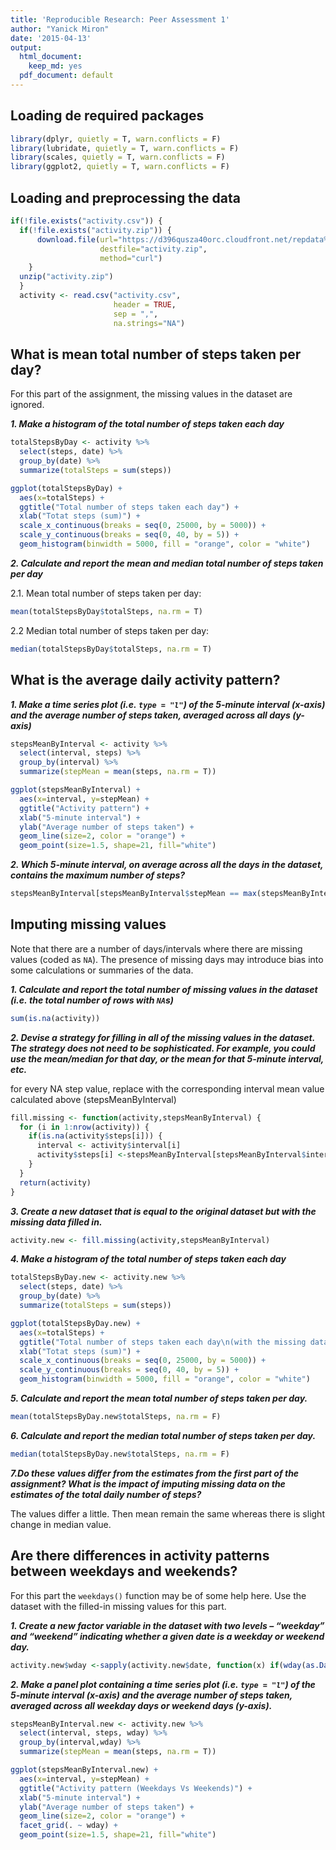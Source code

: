 ```yaml
---
title: 'Reproducible Research: Peer Assessment 1'
author: "Yanick Miron"
date: '2015-04-13'
output:
  html_document:
    keep_md: yes
  pdf_document: default
---
```


## Loading de required packages
```r
library(dplyr, quietly = T, warn.conflicts = F)
library(lubridate, quietly = T, warn.conflicts = F)
library(scales, quietly = T, warn.conflicts = F)
library(ggplot2, quietly = T, warn.conflicts = F)
```

## Loading and preprocessing the data
```r
if(!file.exists("activity.csv")) {
  if(!file.exists("activity.zip")) {
      download.file(url="https://d396qusza40orc.cloudfront.net/repdata%2Fdata%2Factivity.zip", 
                    destfile="activity.zip",
                    method="curl")
    }
  unzip("activity.zip")
  }
  activity <- read.csv("activity.csv", 
                       header = TRUE, 
                       sep = ",",
                       na.strings="NA")
```

## What is mean total number of steps taken per day?

For this part of the assignment, the missing values in the dataset are ignored.

***1. Make a histogram of the total number of steps taken each day***

```r
totalStepsByDay <- activity %>%
  select(steps, date) %>%
  group_by(date) %>%
  summarize(totalSteps = sum(steps))

ggplot(totalStepsByDay) + 
  aes(x=totalSteps) +
  ggtitle("Total number of steps taken each day") + 
  xlab("Totat steps (sum)") +
  scale_x_continuous(breaks = seq(0, 25000, by = 5000)) +
  scale_y_continuous(breaks = seq(0, 40, by = 5)) +
  geom_histogram(binwidth = 5000, fill = "orange", color = "white")
```

***2. Calculate and report the mean and median total number of steps taken per day***

2.1. Mean total number of steps taken per day:

```r
mean(totalStepsByDay$totalSteps, na.rm = T)
```

2.2 Median total number of steps taken per day:

```r
median(totalStepsByDay$totalSteps, na.rm = T)
```

## What is the average daily activity pattern?

***1. Make a time series plot (i.e. `type = "l"`) of the 5-minute interval (x-axis) and the average number of steps taken, averaged across all days (y-axis)***

```r
stepsMeanByInterval <- activity %>%
  select(interval, steps) %>%
  group_by(interval) %>%
  summarize(stepMean = mean(steps, na.rm = T))

ggplot(stepsMeanByInterval) + 
  aes(x=interval, y=stepMean) +
  ggtitle("Activity pattern") + 
  xlab("5-minute interval") +
  ylab("Average number of steps taken") +
  geom_line(size=2, color = "orange") + 
  geom_point(size=1.5, shape=21, fill="white")
```

***2. Which 5-minute interval, on average across all the days in the dataset, contains the maximum number of steps?***

````r
stepsMeanByInterval[stepsMeanByInterval$stepMean == max(stepsMeanByInterval$stepMean),]$interval
````

## Imputing missing values

Note that there are a number of days/intervals where there are missing values (coded as `NA`). The presence of missing days may introduce bias into some calculations or summaries of the data.

***1. Calculate and report the total number of missing values in the dataset (i.e. the total number of rows with `NA`s)***

```r
sum(is.na(activity))
```


***2. Devise a strategy for filling in all of the missing values in the dataset. The strategy does not need to be sophisticated. For example, you could use the mean/median for that day, or the mean for that 5-minute interval, etc.***

for every NA step value, replace with the corresponding interval mean value calculated above (stepsMeanByInterval)

```r
fill.missing <- function(activity,stepsMeanByInterval) {
  for (i in 1:nrow(activity)) {
    if(is.na(activity$steps[i])) {
      interval <- activity$interval[i]
      activity$steps[i] <-stepsMeanByInterval[stepsMeanByInterval$interval==interval, ]$stepMean
    }
  }
  return(activity)
}
```

***3. Create a new dataset that is equal to the original dataset but with the missing data filled in.***
```r
activity.new <- fill.missing(activity,stepsMeanByInterval)
```

***4. Make a histogram of the total number of steps taken each day***

```r
totalStepsByDay.new <- activity.new %>%
  select(steps, date) %>%
  group_by(date) %>%
  summarize(totalSteps = sum(steps))

ggplot(totalStepsByDay.new) + 
  aes(x=totalSteps) +
  ggtitle("Total number of steps taken each day\n(with the missing data filled in)") + 
  xlab("Totat steps (sum)") +
  scale_x_continuous(breaks = seq(0, 25000, by = 5000)) +
  scale_y_continuous(breaks = seq(0, 40, by = 5)) +
  geom_histogram(binwidth = 5000, fill = "orange", color = "white")
```

***5. Calculate and report the mean total number of steps taken per day. ***

```r
mean(totalStepsByDay.new$totalSteps, na.rm = F)
```

***6. Calculate and report the median total number of steps taken per day.***

```r
median(totalStepsByDay.new$totalSteps, na.rm = F)
```

***7.Do these values differ from the estimates from the first part of the assignment? What is the impact of imputing missing data on the estimates of the total daily number of steps?***

The values differ a little. Then mean remain the same whereas there is slight change in median value.

## Are there differences in activity patterns between weekdays and weekends?

For this part the `weekdays()` function may be of some help here. Use
the dataset with the filled-in missing values for this part.

***1. Create a new factor variable in the dataset with two levels -- "weekday" and "weekend" indicating whether a given date is a weekday or weekend day.***

```r
activity.new$wday <-sapply(activity.new$date, function(x) if(wday(as.Date(x))>1 & wday(as.Date(x))<7) return("Weekday") else return("Weekend"))
```

***2. Make a panel plot containing a time series plot (i.e. `type = "l"`) of the 5-minute interval (x-axis) and the average number of steps taken, averaged across all weekday days or weekend days (y-axis).***


```r
stepsMeanByInterval.new <- activity.new %>%
  select(interval, steps, wday) %>%
  group_by(interval,wday) %>%
  summarize(stepMean = mean(steps, na.rm = T))

ggplot(stepsMeanByInterval.new) + 
  aes(x=interval, y=stepMean) +
  ggtitle("Activity pattern (Weekdays Vs Weekends)") + 
  xlab("5-minute interval") +
  ylab("Average number of steps taken") +
  geom_line(size=2, color = "orange") +
  facet_grid(. ~ wday) + 
  geom_point(size=1.5, shape=21, fill="white")
```



